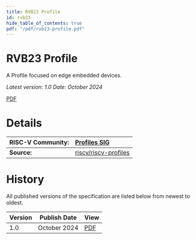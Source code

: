```yaml
---
title: RVB23 Profile
id: rvb23
hide_table_of_contents: true
pdf: "/pdf/rvb23-profile.pdf"
---
```

# RVB23 Profile


A Profile focused on edge embedded devices.

*Latest version: 1.0    Date: October 2024*

[PDF](https://drive.google.com/file/d/1pBQAeTasG6smBxZc_zLkQU1GPA4Zngo7/view?usp=drive_link)

# **Details**

| RISC-V Community: | [Profiles SIG](https://lists.riscv.org/g/sig-profiles) |
| :---- | :---- |
| **Source:** | [riscv/riscv-profiles](https://github.com/riscv/riscv-profiles) |

# **History**

All published versions of the specification are listed below from newest to oldest.

| Version | Publish Date | View |
| :---- | :---: | :---- |
| 1.0 | October 2024 | [PDF](https://drive.google.com/file/d/1pBQAeTasG6smBxZc_zLkQU1GPA4Zngo7/view?usp=drive_link) |
